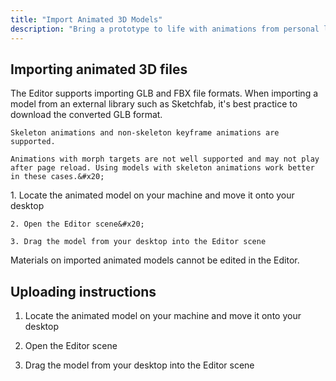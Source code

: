 ```yaml
---
title: "Import Animated 3D Models"
description: "Bring a prototype to life with animations from personal libraries or external sources."
---
```


## Importing animated 3D files

<AccordionGroup>
  <Accordion title="Supported file formats" defaultOpen={false}>
    The Editor supports importing GLB and FBX file formats. When importing a model from an external library such as Sketchfab, it's best practice to download the converted GLB format.

    Skeleton animations and non-skeleton keyframe animations are supported.

    Animations with morph targets are not well supported and may not play after page reload. Using models with skeleton animations work better in these cases.&#x20;
  </Accordion>

  <Accordion title="Uploading instructions" defaultOpen={false}>
    1. Locate the animated model on your machine and move it onto your desktop

    2. Open the Editor scene&#x20;

    3. Drag the model from your desktop into the Editor scene
  </Accordion>

  <Accordion title="Editing materials" defaultOpen={false}>
    Materials on imported animated models cannot be edited in the Editor.
  </Accordion>
</AccordionGroup>

## Uploading instructions&#x20;

1. Locate the animated model on your machine and move it onto your desktop

2. Open the Editor scene&#x20;

3. Drag the model from your desktop into the Editor scene